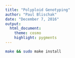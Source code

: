 ```yaml
---
title: "Polyploid Genotyping"
author: "Paul Blischak"
date: "December 7, 2016"
output:
  html_document:
    theme: cosmo
    highlight: pygments
---
```


```bash
make && sudo make install
```